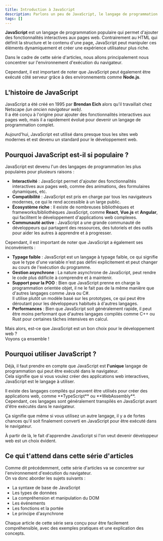 ```yaml
---
title: Introduction à JavaScript
description: Parlons un peu de JavaScript, le langage de programmation incontournable pour le développement web.
tags: []
---
```



**JavaScript** est un langage de programmation populaire qui permet d'ajouter des fonctionnalités interactives aux pages web.
Contrairement au HTML qui définit la structure et le contenu d'une page, JavaScript peut manipuler ces éléments dynamiquement et créer une expérience utilisateur plus riche.

<Callout type="note" title="Environnement d'exécution">
  Dans le cadre de cette série d'articles, nous allons principalement nous concentrer sur l'environnement d'exécution du navigateur.

  Cependant, il est important de noter que JavaScript peut également être exécuté côté serveur grâce à des environnements comme **Node.js**.
</Callout>

## L'histoire de JavaScript

JavaScript a été créé en 1995 par **Brendan Eich** alors qu'il travaillait chez Netscape _(un ancien navigateur web)_.  
Il a été conçu à l'origine pour ajouter des fonctionnalités interactives aux pages web, mais il a rapidement évolué pour devenir un langage de programmation complet.

Aujourd'hui, JavaScript est utilisé dans presque tous les sites web modernes et est devenu un standard pour le développement web.

## Pourquoi JavaScript est-il si populaire ?

JavaScript est devenu l'un des langages de programmation les plus populaires pour plusieurs raisons :

- **Interactivité** : JavaScript permet d'ajouter des fonctionnalités interactives aux pages web, comme des animations, des formulaires dynamiques, etc.
- **Compatibilité** : JavaScript est pris en charge par tous les navigateurs modernes, ce qui le rend accessible à un large public.
- **Écosystème riche** : Il existe de nombreuses bibliothèques et frameworks/bibliothèques JavaScript, comme **React**, **Vue.js** et **Angular**, qui facilitent le développement d'applications web complexes.
- **Communauté active** : JavaScript a une grande communauté de développeurs qui partagent des ressources, des tutoriels et des outils pour aider les autres à apprendre et à progresser.

Cependant, il est important de noter que JavaScript a également ses inconvénients :

- **Typage faible** : JavaScript est un langage à typage faible, ce qui signifie que le type d'une variable n'est pas défini explicitement et peut changer au cours de l'exécution du programme.
- **Gestion asynchrone** : La nature asynchrone de JavaScript, peut rendre le code plus ddificile à comprendre et à maintenir.
- **Support pour la POO** : Bien que JavaScript prenne en charge la programmation orientée objet, il ne le fait pas de la même manière que d'autres langages comme Java ou C#.  
  Il utilise plutôt un modèle basé sur les prototypes, ce qui peut être déroutant pour les développeurs habitués à d'autres langages.
- **Performances** : Bien que JavaScript soit généralement rapide, il peut être moins performant que d'autres langages compilés comme C++ ou Rust pour certaines tâches intensives en calcul.

Mais alors, est-ce que JavaScript est un bon choix pour le développement web ?  
Voyons ça ensemble !

## Pourquoi utiliser JavaScript ?

Déjà, il faut prendre en compte que JavaScript est **l'unique** langage de programmation qui peut être exécuté dans le navigateur.  
Cela signifie que si vous voulez créer des applications web interactives, JavaScript est le langage à utiliser.

<Callout type="note" title="Le cas des langages compilés">
  Il existe des langages compilés qui peuvent être utilisés pour créer des applications web, comme **TypeScript** ou **WebAssembly**.  
  Cependant, ces langages sont généralement transpilés en JavaScript avant d'être exécutés dans le navigateur.

  Ça signifie que même si vous utilisez un autre langage, il y a de fortes chances qu'il soit finalement converti en JavaScript pour être exécuté dans le navigateur.
</Callout>

À partir de là, le fait d'apprendre JavaScript si l'on veut devenir développeur web est un choix évident.

## Ce qui t'attend dans cette série d'articles

Comme dit précédemment, cette série d'articles va se concentrer sur l'environnement d'exécution du navigateur.  
On va donc aborder les sujets suivants :

- La syntaxe de base de JavaScript
- Les types de données
- La compréhension et manipulation du DOM
- Les événements
- Les fonctions et la portée
- Le principe d'asynchrone

Chaque article de cette série sera conçu pour être facilement compréhensible, avec des exemples pratiques et une explication des concepts.